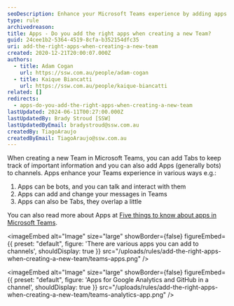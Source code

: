 ```yaml
---
seoDescription: Enhance your Microsoft Teams experience by adding apps that integrate with bots, change messages, and provide valuable insights
type: rule
archivedreason:
title: Apps - Do you add the right apps when creating a new Team?
guid: 24cee1b2-5364-4519-8cfa-b352154dfc35
uri: add-the-right-apps-when-creating-a-new-team
created: 2020-12-21T20:00:07.000Z
authors:
  - title: Adam Cogan
    url: https://ssw.com.au/people/adam-cogan
  - title: Kaique Biancatti
    url: https://ssw.com.au/people/kaique-biancatti
related: []
redirects:
  - apps-do-you-add-the-right-apps-when-creating-a-new-team
lastUpdated: 2024-06-11T00:27:00.000Z
lastUpdatedBy: Brady Stroud [SSW]
lastUpdatedByEmail: bradystroud@ssw.com.au
createdBy: TiagoAraujo
createdByEmail: TiagoAraujo@ssw.com.au
---
```


When creating a new Team in Microsoft Teams, you can add Tabs to keep track of important information and you can also add Apps (generally bots) to channels.
Apps enhance your Teams experience in various ways e.g.:

1. Apps can be bots, and you can talk and interact with them
2. Apps can add and change your messages in Teams
3. Apps can also be Tabs, they overlap a little

You can also read more about Apps at [Five things to know about apps in Microsoft Teams](https://support.microsoft.com/en-us/office/five-things-to-know-about-apps-in-microsoft-teams-747492ee-7cdd-4115-a993-8c7e7f98a3d0).


<imageEmbed
  alt="Image"
  size="large"
  showBorder={false}
  figureEmbed={{
    preset: "default",
    figure: 'There are various apps you can add to channels',
    shouldDisplay: true
  }}
  src="/uploads/rules/add-the-right-apps-when-creating-a-new-team/teams-apps.png"
/>


<imageEmbed
  alt="Image"
  size="large"
  showBorder={false}
  figureEmbed={{
    preset: "default",
    figure: 'Apps for Google Analytics and GitHub in a channel',
    shouldDisplay: true
  }}
  src="/uploads/rules/add-the-right-apps-when-creating-a-new-team/teams-analytics-app.png"
/>
